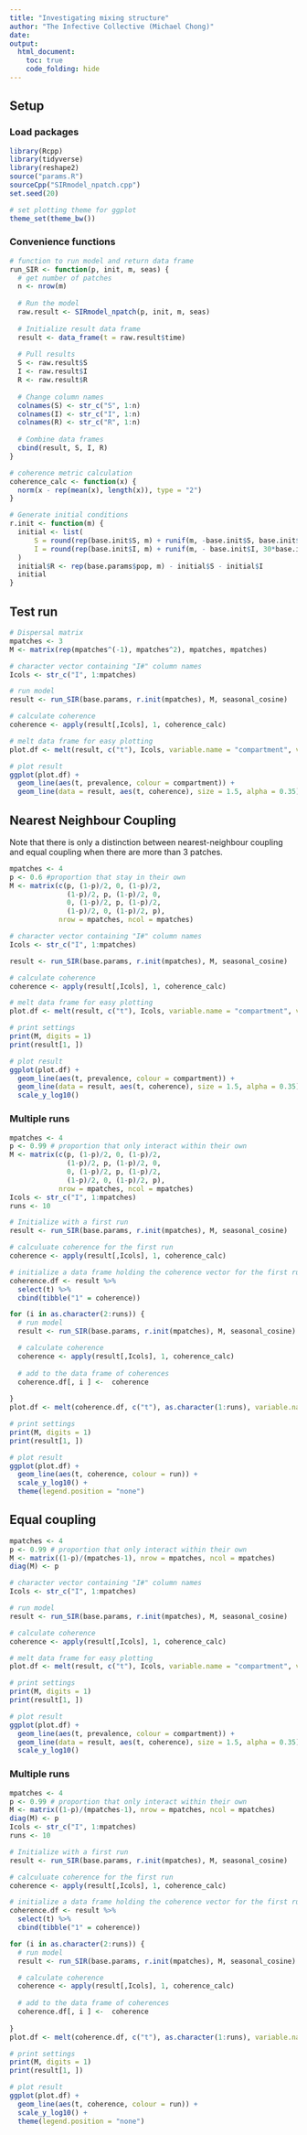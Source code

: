 ```yaml
---
title: "Investigating mixing structure"
author: "The Infective Collective (Michael Chong)"
date:
output:
  html_document:
    toc: true
    code_folding: hide
---
```


## Setup 
### Load packages
```r
library(Rcpp)
library(tidyverse)
library(reshape2)
source("params.R")
sourceCpp("SIRmodel_npatch.cpp")
set.seed(20)

# set plotting theme for ggplot
theme_set(theme_bw())
```

### Convenience functions
```r
# function to run model and return data frame
run_SIR <- function(p, init, m, seas) {
  # get number of patches
  n <- nrow(m)
  
  # Run the model
  raw.result <- SIRmodel_npatch(p, init, m, seas)
  
  # Initialize result data frame
  result <- data_frame(t = raw.result$time)
  
  # Pull results
  S <- raw.result$S
  I <- raw.result$I
  R <- raw.result$R
  
  # Change column names
  colnames(S) <- str_c("S", 1:n)
  colnames(I) <- str_c("I", 1:n)
  colnames(R) <- str_c("R", 1:n)
  
  # Combine data frames 
  cbind(result, S, I, R) 
}

# coherence metric calculation
coherence_calc <- function(x) {
  norm(x - rep(mean(x), length(x)), type = "2")
}

# Generate initial conditions
r.init <- function(m) { 
  initial <- list(
      S = round(rep(base.init$S, m) + runif(m, -base.init$S, base.init$S)),
      I = round(rep(base.init$I, m) + runif(m, - base.init$I, 30*base.init$I))
  )
  initial$R <- rep(base.params$pop, m) - initial$S - initial$I
  initial
}
```

## Test run
```r
# Dispersal matrix
mpatches <- 3
M <- matrix(rep(mpatches^(-1), mpatches^2), mpatches, mpatches)

# character vector containing "I#" column names
Icols <- str_c("I", 1:mpatches)

# run model
result <- run_SIR(base.params, r.init(mpatches), M, seasonal_cosine)

# calculate coherence
coherence <- apply(result[,Icols], 1, coherence_calc)

# melt data frame for easy plotting
plot.df <- melt(result, c("t"), Icols, variable.name = "compartment", value.name = "prevalence")

# plot result
ggplot(plot.df) +
  geom_line(aes(t, prevalence, colour = compartment)) +
  geom_line(data = result, aes(t, coherence), size = 1.5, alpha = 0.35)
```

## Nearest Neighbour Coupling
Note that there is only a distinction between nearest-neighbour coupling and equal coupling when there are more than 3 patches.
```r
mpatches <- 4
p <- 0.6 #proportion that stay in their own 
M <- matrix(c(p, (1-p)/2, 0, (1-p)/2,
              (1-p)/2, p, (1-p)/2, 0,
              0, (1-p)/2, p, (1-p)/2, 
              (1-p)/2, 0, (1-p)/2, p), 
            nrow = mpatches, ncol = mpatches)

# character vector containing "I#" column names
Icols <- str_c("I", 1:mpatches)

result <- run_SIR(base.params, r.init(mpatches), M, seasonal_cosine)

# calculate coherence
coherence <- apply(result[,Icols], 1, coherence_calc)

# melt data frame for easy plotting
plot.df <- melt(result, c("t"), Icols, variable.name = "compartment", value.name = "prevalence")

# print settings
print(M, digits = 1)
print(result[1, ])

# plot result
ggplot(plot.df) +
  geom_line(aes(t, prevalence, colour = compartment)) +
  geom_line(data = result, aes(t, coherence), size = 1.5, alpha = 0.35) +
  scale_y_log10()
```

### Multiple runs
```r
mpatches <- 4
p <- 0.99 # proportion that only interact within their own
M <- matrix(c(p, (1-p)/2, 0, (1-p)/2,
              (1-p)/2, p, (1-p)/2, 0,
              0, (1-p)/2, p, (1-p)/2, 
              (1-p)/2, 0, (1-p)/2, p), 
            nrow = mpatches, ncol = mpatches)
Icols <- str_c("I", 1:mpatches)
runs <- 10

# Initialize with a first run
result <- run_SIR(base.params, r.init(mpatches), M, seasonal_cosine)

# calculuate coherence for the first run
coherence <- apply(result[,Icols], 1, coherence_calc)

# initialize a data frame holding the coherence vector for the first run
coherence.df <- result %>%
  select(t) %>%
  cbind(tibble("1" = coherence))

for (i in as.character(2:runs)) {
  # run model
  result <- run_SIR(base.params, r.init(mpatches), M, seasonal_cosine)

  # calculate coherence
  coherence <- apply(result[,Icols], 1, coherence_calc)
  
  # add to the data frame of coherences
  coherence.df[, i ] <-  coherence
  
}
plot.df <- melt(coherence.df, c("t"), as.character(1:runs), variable.name = "run", value.name = "coherence")

# print settings
print(M, digits = 1)
print(result[1, ])

# plot result
ggplot(plot.df) +
  geom_line(aes(t, coherence, colour = run)) +
  scale_y_log10() +
  theme(legend.position = "none")
```


## Equal coupling
```r
mpatches <- 4
p <- 0.99 # proportion that only interact within their own
M <- matrix((1-p)/(mpatches-1), nrow = mpatches, ncol = mpatches)
diag(M) <- p

# character vector containing "I#" column names
Icols <- str_c("I", 1:mpatches)

# run model
result <- run_SIR(base.params, r.init(mpatches), M, seasonal_cosine)

# calculate coherence
coherence <- apply(result[,Icols], 1, coherence_calc)

# melt data frame for easy plotting
plot.df <- melt(result, c("t"), Icols, variable.name = "compartment", value.name = "prevalence")

# print settings
print(M, digits = 1)
print(result[1, ])

# plot result
ggplot(plot.df) +
  geom_line(aes(t, prevalence, colour = compartment)) +
  geom_line(data = result, aes(t, coherence), size = 1.5, alpha = 0.35) +
  scale_y_log10()
```

### Multiple runs
```r
mpatches <- 4
p <- 0.99 # proportion that only interact within their own
M <- matrix((1-p)/(mpatches-1), nrow = mpatches, ncol = mpatches)
diag(M) <- p
Icols <- str_c("I", 1:mpatches)
runs <- 10

# Initialize with a first run
result <- run_SIR(base.params, r.init(mpatches), M, seasonal_cosine)

# calculuate coherence for the first run
coherence <- apply(result[,Icols], 1, coherence_calc)

# initialize a data frame holding the coherence vector for the first run
coherence.df <- result %>%
  select(t) %>%
  cbind(tibble("1" = coherence))

for (i in as.character(2:runs)) {
  # run model
  result <- run_SIR(base.params, r.init(mpatches), M, seasonal_cosine)

  # calculate coherence
  coherence <- apply(result[,Icols], 1, coherence_calc)
  
  # add to the data frame of coherences
  coherence.df[, i ] <-  coherence
  
}
plot.df <- melt(coherence.df, c("t"), as.character(1:runs), variable.name = "run", value.name = "coherence")

# print settings
print(M, digits = 1)
print(result[1, ])

# plot result
ggplot(plot.df) +
  geom_line(aes(t, coherence, colour = run)) +
  scale_y_log10() +
  theme(legend.position = "none")
```

